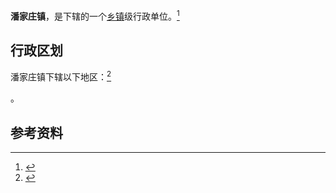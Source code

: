 {{中国乡级行政区|52/23/22/105/000}}

'''潘家庄镇'''，是{{PRC admin/fullname|52/23/22/105/000|3}}下辖的一个[[乡镇|乡镇]]级行政单位。<ref>{{PRC admin/ref sgc|{{PRC admin/parent|52/23/22/105/000}}}}</ref>

== 行政区划 ==

潘家庄镇下辖以下地区：<ref>{{PRC admin/ref sgc|52/23/22/105/000}}</ref>

{{PRC admin/children|52/23/22/105/000}}。

== 参考资料 ==

{{reflist}}

{{行政区划小作品}}
{{PRC admin/navcat|52/23/22/105/000}}
